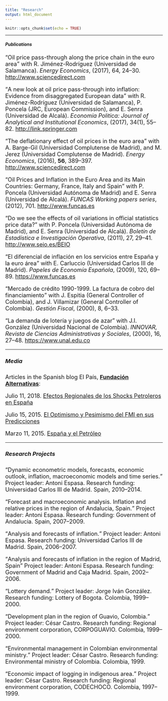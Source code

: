 ```yaml
---
title: "Research"
output: html_document
---
```


```r
knitr::opts_chunk$set(echo = TRUE)
```

****
##### Publications {#pub}

<font size="4">
<q>Oil price pass-through along the price chain in the euro area</q> with R. Jiménez-Rodríguez (Universidad de Salamanca). *Energy Economics*, (2017), 64, 24--30.
[http://www.sciencedirect.com](http://www.sciencedirect.com/science/article/pii/S0140988317300786)

<q>A new look at oil price pass-through into inflation: Evidence from disaggregated European data</q> with R. Jiménez-Rodríguez (Universidad de Salamanca), P. Poncela (JRC, European Commission), and E. Senra (Universidad de Alcalá). *Economia Politica: Journal of Analytical and Institutional Economics*, (2017), 34(1), 55--82. [http://link.springer.com](http://link.springer.com/article/10.1007/s40888-016-0048-9)

<q>The deflationary effect of oil prices in the euro area</q> with A. Barge-Gil (Universidad Complutense de Madrid), and M. Jerez (Universidad Complutense de Madrid). *Energy Economics*, (2016), **56**, 389--397. [http://www.sciencedirect.com](http://www.sciencedirect.com/science/article/pii/S0140988316300482)

<q>Oil Prices and Inflation in the Euro Area and its Main Countries: Germany, France, Italy and Spain</q> with P. Poncela (Universidad Autónoma de Madrid) and E. Senra (Universidad de Alcalá). *FUNCAS Working papers series*, (2012), 701. [http://www.funcas.es](http://www.funcas.es/publicaciones/Sumario.aspx?IdRef=7-05701)

<q>Do we see the effects of oil variations in official statistics price data?</q> with P. Poncela (Universidad Autónoma de Madrid), and E. Senra (Universidad de Alcalá). *Boletín de Estadística e Investigación Operativa*, (2011), 27, 29--41. [http://www.seio.es/BEIO](http://www.seio.es/BEIO/Do-we-see-the-effects-of-oil-variations-in-official-statistics-price-data.html)

<q>El diferencial de inflación en los servicios entre España y la euro área</q> with E. Carluccio (Universidad Carlos III de Madrid). *Papeles de Economía Española*, (2009), 120, 69--89. [https://www.funcas.es](https://www.funcas.es/Publicaciones/Detalle.aspx?IdArt=19262)

<q>Mercado de crédito 1990-1999. La factura de cobro del financiamiento</q> with J. Espitia (General Controller of Colombia), and J. Villamizar (General Controller of Colombia). *Gestión Fiscal*, (2000), 8, 6--33.

<q>La demanda de lotería y juegos de azar</q> with J.I. González (Universidad Nacional de Colombia). *INNOVAR, Revista de Ciencias Administrativas y Sociales*, (2000), 16, 27--48. [https://www.unal.edu.co](https://revistas.unal.edu.co/index.php/innovar/issue/view/2304)

***

##### Media

Articles in the Spanish blog El País, [**Fundación Alternativas**](http://blogs.elpais.com/alternativas/):

Julio 11, 2018. [Efectos Regionales de los Shocks Petroleros en España](http://blogs.elpais.com/alternativas/2018/07/efectos-regionales-de-los-shocks-petroleros-en-espa%C3%B1a.html)

Julio 15, 2015. [El Optimismo y Pesimismo del FMI en sus Predicciones](http://blogs.elpais.com/alternativas/2015/07/el-optimismo-y-pesimismo-del-fmi-en-sus-predicciones-econ%C3%B3micas.html)

Marzo 11, 2015. [España y el Petróleo](http://blogs.elpais.com/alternativas/2015/03/espa%C3%B1a-y-el-petr%C3%B3leo-1.html)

****

##### Research Projects {#rp} 

<q>Dynamic econometric models, forecasts, economic outlook, inflation, macroeconomic models and time series.</q> Project leader: Antoni Espasa. Research funding: Universidad Carlos III de Madrid. Spain, 2010--2014.

<q>Forecast and macroeconomic analysis. Inflation and relative prices in the region of Andalucia, Spain.</q> Project leader: Antoni Espasa. Research funding: Government of Andalucia. Spain, 2007--2009.

<q>Analysis and forecasts of inflation.</q> Project leader: Antoni Espasa. Research funding: Universidad Carlos III de Madrid. Spain, 2006--2007.

<q>Analysis and forecasts of inflation in the region of Madrid, Spain</q> Project leader: Antoni Espasa. Research funding: Government of Madrid and Caja Madrid. Spain, 2002--2006.

<q>Lottery demand.</q> Project leader: Jorge Iván González. Research funding: Lottery of Bogota. Colombia, 1999--2000.

<q>Development plan in the region of Guavio, Colombia.</q> Project leader: César Castro. Research funding: Regional environment corporation, CORPOGUAVIO. Colombia, 1999--2000.

<q>Environmental management in Colombian environmental ministry.</q> Project leader: César Castro. Research funding: Environmental ministry of Colombia. Colombia, 1999.

<q>Economic impact of logging in indigenous area.</q> Project leader: César Castro. Research funding: Regional environment corporation, CODECHOCO. Colombia, 1997--1999.

<br>